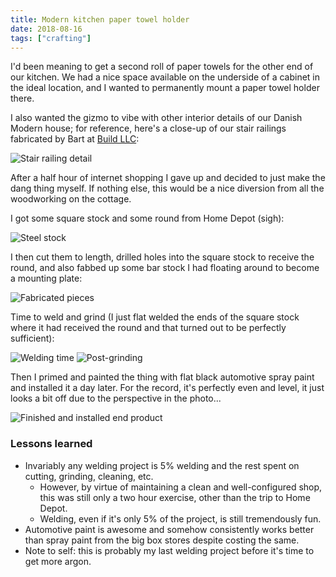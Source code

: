```yaml
---
title: Modern kitchen paper towel holder
date: 2018-08-16
tags: ["crafting"]
---
```


I'd been meaning to get a second roll of paper towels for the other end of our kitchen.
We had a nice space available on the underside of a cabinet in the ideal location, and I wanted to permanently mount a paper towel holder there.

I also wanted the gizmo to vibe with other interior details of our Danish Modern house;
for reference, here's a close-up of our stair railings fabricated by Bart at [Build LLC](http://www.buildllc.com/):

![](images/IMG_20180816_133549_Bokeh.jpg "Stair railing detail")

After a half hour of internet shopping I gave up and decided to just make the dang thing myself. If nothing else, this would be a nice diversion from all the woodworking on the cottage.

I got some square stock and some round from Home Depot (sigh):

![](images/IMG_20180813_092616.jpg "Steel stock")

I then cut them to length, drilled holes into the square stock to receive the round, and also fabbed up some bar stock I had floating around to become a mounting plate:

![](images/IMG_20180813_103403.jpg "Fabricated pieces")

Time to weld and grind (I just flat welded the ends of the square stock where it had received the round and that turned out to be perfectly sufficient):

![](images/IMG_20180813_105927.jpg "Welding time")
![](images/IMG_20180813_111823.jpg "Post-grinding")

Then I primed and painted the thing with flat black automotive spray paint and installed it a day later. For the record, it's perfectly even and level,
it just looks a bit off due to the perspective in the photo...

![](images/IMG_20180816_121344.jpg "Finished and installed end product")

### Lessons learned

- Invariably any welding project is 5% welding and the rest spent on cutting, grinding, cleaning, etc.
  - However, by virtue of maintaining a clean and well-configured shop, this was still only a two hour exercise, other than the trip to Home Depot.
  - Welding, even if it's only 5% of the project, is still tremendously fun.
- Automotive paint is awesome and somehow consistently works better than spray paint from the big box stores despite costing the same.
- Note to self: this is probably my last welding project before it's time to get more argon.
